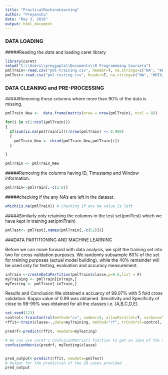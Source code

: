 ---
title: "PracticalMachineLearning"
author: "Preyanshu"
date: "May 3, 2016"
output: html_document
---

### DATA LOADING

#####Reading the *data* and loading caret library

```{r}
library(caret)
setwd("C:\\Users\\preygupta\\Documents\\R Programmming Coursera")
pmlTrain<-read.csv("pml-training.csv", header=T, na.strings=c("NA", "#DIV/0!",""))
pmlTest<-read.csv("pml-testing.csv", header=T, na.string=c("NA", "#DIV/0!",""))

```


### DATA CLEANING and PRE-PROCESSING

#####Removing those columns where more than 90% of the data is missing.

```{r}

pmlTrain_New <-  data.frame(matrix(nrow = nrow(pmlTrain), ncol = 0))

for(i in c(1:ncol(pmlTrain)))
{
  if(sum(is.na(pmlTrain[i]))/nrow(pmlTrain) <= 0.900)
  {
    pmlTrain_New <- cbind(pmlTrain_New,pmlTrain[i])
  }

}

pmlTrain <- pmlTrain_New
```
#####Removing the columns having  ID, Timestamp and Window information.
```{r}
pmlTrain<-pmlTrain[,-c(1:8)]
```

#####checking if the any NA's are left in the dataset.

```{r}
which(is.na(pmlTrain)) # Checking if any NA value is left

```

#####Similarly only retaining the columns in the test set(pmlTest) which we have kept in training set(pmlTrain)
```{r}
pmlTest<- pmlTest[,names(pmlTrain[,-c(52)])]
```

###DATA PARTITIONING AND MACHINE LEARNING

Before we can move forward with data analysis, we split the training set into two for cross validation purposes. We randomly subsample 60% of the set for training purposes (actual model building), while the 40% remainder will be used only for testing, evaluation and accuracy measurement.

```{R}
inTrain <-createDataPartition(pmlTrain$classe,p=0.6,list = F)
myTraining <- pmlTrain[inTrain,]
myTesting <- pmlTrain[-inTrain,]
```

Results and Conclusion
We obtained a accuarcy of 99.07% with 5 fold cross validation. Kappa value of  0.99 was obtained. Sensitivity and Specificity of close to 98-99% was obtained for all the classes i.e. (A,B,C,D,E).

```{r}
set.seed(123)
control<-trainControl(method="cv", number=5, allowParallel=T, verbose=T)
rffit<-train(classe~.,data=myTraining, method="rf", trControl=control, verbose=F)

predrf<-predict(rffit, newdata=myTesting)

# We can use caret's confusionMatrix() function to get an idea of the accuracy:
confusionMatrix(predrf, myTesting$classe)


pred_output<-predict(rffit, newdata=pmlTest)
# Output for the prediction of the 20 cases provided
pred_output
```

